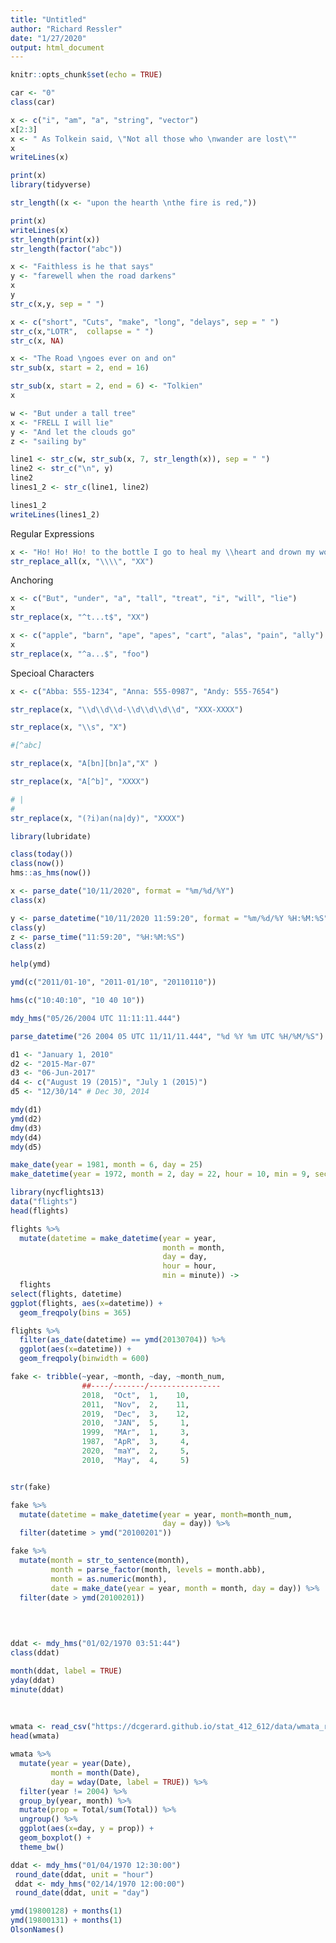 ```yaml
---
title: "Untitled"
author: "Richard Ressler"
date: "1/27/2020"
output: html_document
---
```


```r
knitr::opts_chunk$set(echo = TRUE)
```


```r
car <- "0"
class(car)

x <- c("i", "am", "a", "string", "vector")
x[2:3]
x <- " As Tolkein said, \"Not all those who \nwander are lost\""
x
writeLines(x)

print(x)
library(tidyverse)
```

```r
str_length((x <- "upon the hearth \nthe fire is red,"))

print(x)
writeLines(x)
str_length(print(x))
str_length(factor("abc"))
```
```r
x <- "Faithless is he that says"
y <- "farewell when the road darkens"
x
y
str_c(x,y, sep = " ")
```
```r
x <- c("short", "Cuts", "make", "long", "delays", sep = " ")
str_c(x,"LOTR",  collapse = " ")
str_c(x, NA)
```

```r
x <- "The Road \ngoes ever on and on"
str_sub(x, start = 2, end = 16)

str_sub(x, start = 2, end = 6) <- "Tolkien"
x
```


```r
w <- "But under a tall tree"
x <- "FRELL I will lie"
y <- "And let the clouds go"
z <- "sailing by"

line1 <- str_c(w, str_sub(x, 7, str_length(x)), sep = " ")
line2 <- str_c("\n", y)
line2
lines1_2 <- str_c(line1, line2)

lines1_2
writeLines(lines1_2)
```
Regular Expressions

```r
x <- "Ho! Ho! Ho! to the bottle I go to heal my \\heart and drown my woe."
str_replace_all(x, "\\\\", "XX")
```

Anchoring

```r
x <- c("But", "under", "a", "tall", "treat", "i", "will", "lie")
x
str_replace(x, "^t...t$", "XX")
```

```r
x <- c("apple", "barn", "ape", "apes", "cart", "alas", "pain", "ally")
x
str_replace(x, "^a...$", "foo")
```

Specioal Characters

```r
x <- c("Abba: 555-1234", "Anna: 555-0987", "Andy: 555-7654")

str_replace(x, "\\d\\d\\d-\\d\\d\\d\\d", "XXX-XXXX")

str_replace(x, "\\s", "X")

#[^abc]

str_replace(x, "A[bn][bn]a","X" )

str_replace(x, "A[^b]", "XXXX")

# | 
#
str_replace(x, "(?i)an(na|dy)", "XXXX")
```

```r
library(lubridate)
```

```r
class(today())
class(now())
hms::as_hms(now())

x <- parse_date("10/11/2020", format = "%m/%d/%Y")
class(x)

y <- parse_datetime("10/11/2020 11:59:20", format = "%m/%d/%Y %H:%M:%S")
class(y)
z <- parse_time("11:59:20", "%H:%M:%S")
class(z)
```

```r
help(ymd)
```

```r
ymd(c("2011/01-10", "2011-01/10", "20110110"))

hms(c("10:40:10", "10 40 10"))
```

```r
mdy_hms("05/26/2004 UTC 11:11:11.444")

parse_datetime("26 2004 05 UTC 11/11/11.444", "%d %Y %m UTC %H/%M/%S")
```

```r
d1 <- "January 1, 2010"
d2 <- "2015-Mar-07"
d3 <- "06-Jun-2017"
d4 <- c("August 19 (2015)", "July 1 (2015)")
d5 <- "12/30/14" # Dec 30, 2014 

mdy(d1)
ymd(d2)
dmy(d3)
mdy(d4)
mdy(d5)
```
```r
make_date(year = 1981, month = 6, day = 25)
make_datetime(year = 1972, month = 2, day = 22, hour = 10, min = 9, sec = 01)
```

```r
library(nycflights13)
data("flights")
head(flights)
```

```r
flights %>% 
  mutate(datetime = make_datetime(year = year,
                                  month = month,
                                  day = day,
                                  hour = hour,
                                  min = minute)) ->
  flights
select(flights, datetime)
ggplot(flights, aes(x=datetime)) +
  geom_freqpoly(bins = 365)
```

```r
flights %>% 
  filter(as_date(datetime) == ymd(20130704)) %>% 
  ggplot(aes(x=datetime)) +
  geom_freqpoly(binwidth = 600)
```

```r
fake <- tribble(~year, ~month, ~day, ~month_num,
                ##----/-------/----------------
                2018,  "Oct",  1,    10,
                2011,  "Nov",  2,    11,
                2019,  "Dec",  3,    12,
                2010,  "JAN",  5,     1,
                1999,  "MAr",  1,     3,
                1987,  "ApR",  3,     4,
                2020,  "maY",  2,     5,
                2010,  "May",  4,     5) 


str(fake)

fake %>% 
  mutate(datetime = make_datetime(year = year, month=month_num, 
                                  day = day)) %>% 
  filter(datetime > ymd("20100201"))
```


```r
fake %>% 
  mutate(month = str_to_sentence(month),
         month = parse_factor(month, levels = month.abb),
         month = as.numeric(month),
         date = make_date(year = year, month = month, day = day)) %>% 
  filter(date > ymd(20100201))
  
  
 
```

```r
ddat <- mdy_hms("01/02/1970 03:51:44")
class(ddat)

month(ddat, label = TRUE)
yday(ddat)
minute(ddat)
```

\
```r
wmata <- read_csv("https://dcgerard.github.io/stat_412_612/data/wmata_ridership.csv")
head(wmata)

```
```r
wmata %>% 
  mutate(year = year(Date),
         month = month(Date),
         day = wday(Date, label = TRUE)) %>% 
  filter(year != 2004) %>% 
  group_by(year, month) %>% 
  mutate(prop = Total/sum(Total)) %>% 
  ungroup() %>% 
  ggplot(aes(x=day, y = prop)) +
  geom_boxplot() +
  theme_bw()
```
```r
ddat <- mdy_hms("01/04/1970 12:30:00")
 round_date(ddat, unit = "hour")
 ddat <- mdy_hms("02/14/1970 12:00:00")
 round_date(ddat, unit = "day")
```

```r
ymd(19800128) + months(1)
ymd(19800131) + months(1)
OlsonNames()
```

